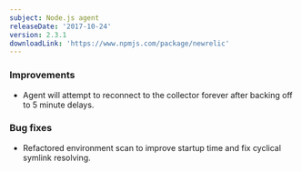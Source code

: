 ```yaml
---
subject: Node.js agent
releaseDate: '2017-10-24'
version: 2.3.1
downloadLink: 'https://www.npmjs.com/package/newrelic'
---
```


### Improvements

* Agent will attempt to reconnect to the collector forever after backing off to 5 minute delays.

### Bug fixes

* Refactored environment scan to improve startup time and fix cyclical symlink resolving.
